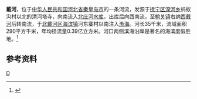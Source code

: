 {{Geobox|河流
| name = 戴河
| category = 河流
| image = Dai Rriver2021.jpg
| image_size = 350px
| image_caption = 戴河入海口附近，左侧为南戴河，右侧为北戴河区域。
| country = {{PRC}}
| state = 河北
| source = [[河北|河北]]
  | source_location = [[深河乡|深河乡]] | source_region = [[河北|河北]]
  | source_lat_d = | source_lat_m = | source_lat_s = | source_lat_NS =N
  | source_long_d = | source_long_m = | source_long_s = | source_long_EW =E
  | source_elevation = 
| mouth = [[渤海|渤海]]
  | mouth_location = [[秦皇岛|秦皇岛]][[北戴河|北戴河]] |mouth_region = [[河北|河北]]
  | mouth_lat_d = 39 | mouth_lat_m = 47| mouth_lat_s = 59| mouth_lat_NS =N
  | mouth_long_d = 119| mouth_long_m = 26| mouth_long_s = 37| mouth_long_EW = E
  | mouth_elevation =   
| length = 
| discharge = 
| watershed = 
| map = 
| map_caption = 
}}

'''戴河'''，位于[[中华人民共和国|中华人民共和国]][[河北省|河北省]][[秦皇岛市|秦皇岛市]]的一条河流，发源于[[抚宁区|抚宁区]][[深河乡_(秦皇岛市)|深河乡]]蚂蚁沟村以北的清河塔寺，向南流入[[北庄河水库|北庄河水库]]，出库后向西南流，至[[榆关镇|榆关镇]]右纳[[西戴河|西戴河]]后转南流，于[[北戴河区|北戴河区]][[海滨镇|海滨镇]]河东寨村以南注入[[渤海|渤海]]。河长35千米，流域面积290平方千米，年均径流量0.39亿立方米。河口两侧滨海沿岸是著名的海滨度假胜地。<ref name="中国河湖大典">{{cite book zh |author=《[[中国河湖大典|中国河湖大典]]》编纂委员会 |title=《中国河湖大典·海河卷》 |format=M |edition=1 |location=北京 |publisher=中国水利水电出版社 |date=2013年1月 |pages=253页 |id= ISBN 978-7-5170-0563-6}}</ref>
==参考资料==
{{reflist}}
{{China-river-stub}}
[[Category:河北河流|D]]